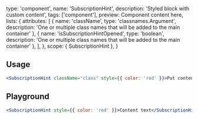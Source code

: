 
  type: 'component',
  name: 'SubscriptionHint',
  description: 'Styled block with custom content',
  tags: ['component'],
  preview: <SubscriptionHint>Component content here</SubscriptionHint>,
  lists: {
    attributes: [
      { name: 'className', type: 'classnames.Argument', description: 'One or multiple class names that will be added to the main container' },
      { name: 'isSubscriptionHintOpened', type: 'boolean', description: 'One or multiple class names that will be added to the main container' },
    ],
  },
  scope: { SubscriptionHint },
}

## Usage

```jsx
<SubscriptionHint className="class" style={{ color: 'red' }}>Put content here</SubscriptionHint>
```

## Playground

```jsx live
<SubscriptionHint style={{ color: 'red' }}>Content text</SubscriptionHint>
```
